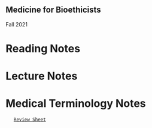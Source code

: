 ==Medicine for Bioethicists==
Fall 2021

=Reading Notes=


=Lecture Notes=


=Medical Terminology Notes=
    [[Review Sheet]]

